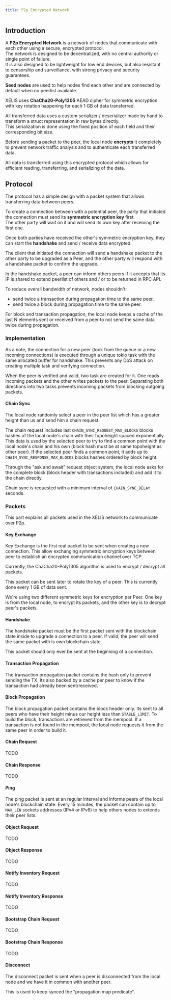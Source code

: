 ```yaml
---
title: P2p Encrypted Network
---
```


## Introduction

A **P2p Encrypted Network** is a network of nodes that communicate with each other using a secure, encrypted protocol.<br/>
The network is designed to be decentralized, with no central authority or single point of failure.<br/>
It is also designed to be lightweight for low end devices, but also resistant to censorship and surveillance, with strong privacy and security guarantees.

**Seed nodes** are used to help nodes find each other and are connected by default when no peerlist available.

XELIS uses **ChaCha20-Poly1305** AEAD cipher for symmetric encryption with key rotation happening for each 1 GB of data transferred.

All transferred data uses a custom serializer / deserializer made by hand to transform a struct representation in raw bytes directly.<br/>
This serialization is done using the fixed position of each field and their corresponding bit size.

Before sending a packet to the peer, the local node **encrypts** it completely to prevent network traffic analysis and to authenticate each transferred data.

All data is transferred using this encrypted protocol which allows for efficient reading, transferring, and serializing of the data.


## Protocol

The protocol has a simple design with a packet system that allows transferring data between peers.

To create a connection between with a potential peer, the party that initiated the connection must send its **symmetric encryption key** first.<br/>
The other party will wait on it and will send its own key after receiving the first one.

Once both parties have received the other's symmetric encryption key, they can start the **handshake** and send / receive data encrypted.

The client that initiated the connection will send a handshake packet to the other party to be upgraded as a Peer, and the other party will respond with a handshake packet to confirm the upgrade.

In the handshake packet, a peer can inform others peers if it accepts that its IP is shared to extend peerlist of others and / or to be returned in RPC API.

To reduce overall bandwidth of network, nodes shouldn't:
- send twice a transaction during propagation time to the same peer.
- send twice a block during propagation time to the same peer.

For block and transaction propagation, the local node keeps a cache of the last N elements sent or received from a peer to not send the same data twice during propagation.

### Implementation

As a note, the connection for a new peer (took from the queue or a new incoming connections) is executed through a unique tokio task with the same allocated buffer for handshake.
This prevents any DoS attack on creating multiple task and verifying connection.

When the peer is verified and valid, two task are created for it.
One reads incoming packets and the other writes packets to the peer.
Separating both directions into two tasks prevents incoming packets from blocking outgoing packets.


#### Chain Sync

The local node randomly select a peer in the peer list which  has a greater height than us and send him a chain request.

The chain request includes last `CHAIN_SYNC_REQUEST_MAX_BLOCKS` blocks hashes of the local node's chain with their topoheight spaced exponentially.
This data is used by the selected peer to try to find a common point with the local node's chain and his own (block hash must be at same topoheight as other peer).
If the selected peer finds a common point, it adds up to `CHAIN_SYNC_RESPONSE_MAX_BLOCKS` blocks hashes ordered by block height.

Through the "ask and await" request object system, the local node asks for the complete block (block header with transactions included) and add it to the chain directly.

Chain sync is requested with a minimum interval of `CHAIN_SYNC_DELAY` seconds.

### Packets

This part explains all packets used in the XELIS network to communicate over P2p.

#### Key Exchange

Key Exchange is the first real packet to be sent when creating a new connection.
This allow exchanging symmetric encryption keys between peer to establish an encrypted communication channel over TCP.

Currently, the ChaCha20-Poly1305 algorithm is used to encrypt / decrypt all packets.

This packet can be sent later to rotate the key of a peer.
This is currently done every 1 GB of data sent.

We're using two different symmetric keys for encryption per Peer.
One key is from the local node, to encrypt its packets, and the other key is to decrypt peer's packets.

#### Handshake

The handshake packet must be the first packet sent with the blockchain state inside to upgrade a connection to a peer.
If valid, the peer will send the same packet with is own blockchain state.

This packet should only ever be sent at the beginning of a connection.

#### Transaction Propagation

The transaction propagation packet contains the hash only to prevent sending the TX.
Its also backed by a cache per peer to know if the transaction had already been sent/received.

#### Block Propagation

The block propagation packet contains the block header only. Its sent to all peers who have their height minus our height less than `STABLE_LIMIT`.
To build the block, transactions are retrieved from the mempool.
If a transaction is not found in the mempool, the local node requests it from the same peer in order to build it.

#### Chain Request

TODO

#### Chain Response

TODO

#### Ping

The ping packet is sent at an regular interval and informs peers of the local node's blockchain state.
Every 15 minutes, the packet can contain up to `MAX_LEN` sockets addresses (IPv4 or IPv6) to help others nodes to extends their peer lists.

#### Object Request

TODO

#### Object Response

TODO

#### Notify Inventory Request

TODO

#### Notify Inventory Response

TODO

#### Bootstrap Chain Request

TODO

#### Bootstrap Chain Response

TODO

#### Disconnect

The disconnect packet is sent when a peer is disconnected from the local node and we have it in common with another peer.

This is used to keep synced the "propagation map predicate".